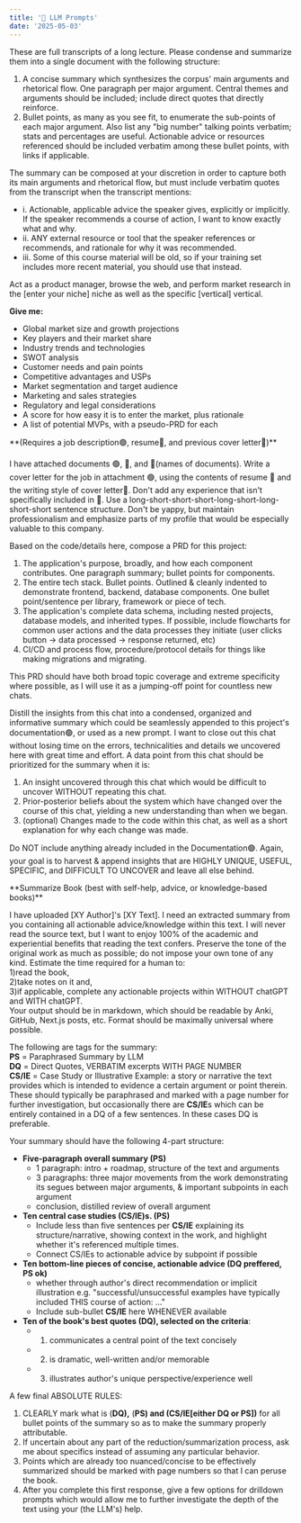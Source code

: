 ```yaml
---
title: '📝 LLM Prompts'
date: '2025-05-03'
---
```



<ToggleDropdown title="Synthesize Report from Long Transcript">
These are full transcripts of a long lecture. 
Please condense and summarize them into a single document with the following structure:

1. A concise summary which synthesizes the corpus' main arguments and rhetorical
   flow. One paragraph per major argument. Central themes and arguments should
   be included; include direct quotes that directly reinforce.
2. Bullet points, as many as you see fit, to enumerate the sub-points of each
   major argument. Also list any "big number" talking points verbatim; stats and
   percentages are useful. Actionable advice or resources referenced should be
   included verbatim among these bullet points, with links if applicable.<br />

The summary can be composed at your discretion in order to capture both its main
arguments and rhetorical flow, but must include verbatim quotes from the
transcript when the transcript mentions:

- i. Actionable, applicable advice the speaker gives, explicitly or implicitly.
  If the speaker recommends a course of action, I want to know exactly what and
  why. <br />
- ii. ANY external resource or tool that the speaker references or recommends,
  and rationale for why it was recommended.<br />
- iii. Some of this course material will be old, so if your training set
  includes more recent material, you should use that instead.

</ToggleDropdown>

<ToggleDropdown title="Generate Product-Market Research">

Act as a product manager, browse the web, and perform market research in the
[enter your niche] niche as well as the specific [vertical] vertical.

**Give me:**

- Global market size and growth projections
- Key players and their market share
- Industry trends and technologies
- SWOT analysis
- Customer needs and pain points
- Competitive advantages and USPs
- Market segmentation and target audience
- Marketing and sales strategies
- Regulatory and legal considerations
- A score for how easy it is to enter the market, plus rationale
- A list of potential MVPs, with a pseudo-PRD for each

</ToggleDropdown>

<ToggleDropdown title="Compose Cover Letter from Source Documents">
**(Requires a job description🟢, resume🔴, and previous cover letter🔵)**

I have attached documents 🟢, 🔴, and 🔵(names of documents). Write a cover
letter for the job in attachment 🟢, using the contents of resume 🔴 and the
writing style of cover letter🔵. Don't add any experience that isn't
specifically included in 🔴. Use a
long-short-short-short-long-short-long-short-short sentence structure. Don't be
yappy, but maintain professionalism and emphasize parts of my profile that would
be especially valuable to this company.

</ToggleDropdown>

<ToggleDropdown title="Compose PRD from Source Codebase">
Based on the code/details here, compose a PRD for this project:

1. The application's purpose, broadly, and how each component contributes. One
   paragraph summary; bullet points for components.
2. The entire tech stack. Bullet points. Outlined & cleanly indented to
   demonstrate frontend, backend, database components. One bullet point/sentence
   per library, framework or piece of tech.
3. The application's complete data schema, including nested projects, database
   models, and inherited types. If possible, include flowcharts for common user
   actions and the data processes they initiate (user clicks button → data
   processed → response returned, etc)
4. CI/CD and process flow, procedure/protocol details for things like making
   migrations and migrating.

This PRD should have both broad topic coverage and extreme specificity where
possible, as I will use it as a jumping-off point for countless new chats.

</ToggleDropdown>

<ToggleDropdown title="Summarize this chat as a new prompt">

Distill the insights from this chat into a condensed, organized and informative
summary which could be seamlessly appended to this project's documentation🟢, or
used as a new prompt. I want to close out this chat without losing time on the
errors, technicalities and details we uncovered here with great time and effort.
A data point from this chat should be prioritized for the summary when it is:

1. An insight uncovered through this chat which would be difficult to uncover
   WITHOUT repeating this chat. <br />
2. Prior-posterior beliefs about the system which have changed over the course
   of this chat, yielding a new understanding than when we began. <br />
3. (optional) Changes made to the code within this chat, as well as a short
   explanation for why each change was made. <br />

Do NOT include anything already included in the Documentation🟢. Again, your
goal is to harvest & append insights that are HIGHLY UNIQUE, USEFUL, SPECIFIC,
and DIFFICULT TO UNCOVER and leave all else behind.

</ToggleDropdown>

<ToggleDropdown title="Summarize a Book">
**Summarize Book (best with self-help, advice, or knowledge-based books)**

I have uploaded [XY Author]'s [XY Text]. I need an extracted summary from you
containing all actionable advice/knowledge within this text. I will never read
the source text, but I want to enjoy 100% of the academic and experiential
benefits that reading the text confers. Preserve the tone of the original work
as much as possible; do not impose your own tone of any kind. Estimate the time
required for a human to: <br /> 1)read the book, <br /> 2)take notes on it
and,<br /> 3)if applicable, complete any actionable projects within WITHOUT
chatGPT and WITH chatGPT.<br /> Your output should be in markdown, which should
be readable by Anki, GitHub, Next.js posts, etc. Format should be maximally
universal where possible.

The following are tags for the summary:<br /> **PS** = Paraphrased Summary by
LLM<br /> **DQ** = Direct Quotes, VERBATIM excerpts WITH PAGE NUMBER<br />
**CS/IE** = Case Study or Illustrative Example: a story or narrative the text
provides which is intended to evidence a certain argument or point therein.
These should typically be paraphrased and marked with a page number for further
investigation, but occasionally there are **CS/IE**s which can be entirely
contained in a DQ of a few sentences. In these cases DQ is preferable.<br />

Your summary should have the following 4-part structure:

- **Five-paragraph overall summary (PS)**<br />
  - 1 paragraph: intro + roadmap, structure of the text and arguments<br />
  - 3 paragraphs: three major movements from the work demonstrating its segues
    between major arguments, & important subpoints in each argument<br />
  - conclusion, distilled review of overall argument<br />
- **Ten central case studies (CS/IE)s. (PS)**<br />
  - Include less than five sentences per **CS/IE** explaining its
    structure/narrative, showing context in the work, and highlight whether it's
    referenced multiple times.<br />
  - Connect CS/IEs to actionable advice by subpoint if possible<br />
- **Ten bottom-line pieces of concise, actionable advice (DQ preffered, PS
  ok)**<br />
  - whether through author's direct recommendation or implicit illustration e.g.
    "successful/unsuccessful examples have typically included THIS course of
    action: ..."<br />
  - Include sub-bullet **CS/IE** here WHENEVER available<br />
- **Ten of the book's best quotes (DQ), selected on the criteria**:
  - 1. communicates a central point of the text concisely<br />
  - 2. is dramatic, well-written and/or memorable<br />
  - 3. illustrates author's unique perspective/experience well<br />

A few final ABSOLUTE RULES:

1. CLEARLY mark what is (**DQ),** (**PS) and (CS/IE[either DQ or PS])** for all
   bullet points of the summary so as to make the summary properly
   attributable.<br />
2. If uncertain about any part of the reduction/summarization process, ask me
   about specifics instead of assuming any particular behavior.<br />
3. Points which are already too nuanced/concise to be effectively summarized
   should be marked with page numbers so that I can peruse the book. <br />
4. After you complete this first response, give a few options for drilldown
   prompts which would allow me to further investigate the depth of the text
   using your (the LLM's) help.<br />

</ToggleDropdown>
